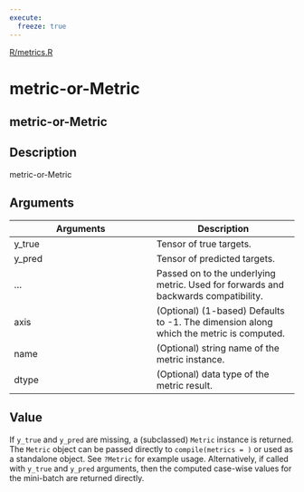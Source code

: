 ```yaml
---
execute:
  freeze: true
---
```


[R/metrics.R](https://github.com/rstudio/keras//blob/main/R/metrics.R#L96) 

# metric-or-Metric

## metric-or-Metric

## Description
 metric-or-Metric 



## Arguments
|Arguments|Description|
|---|---|
| y_true | Tensor of true targets. |
| y_pred | Tensor of predicted targets. |
| ... | Passed on to the underlying metric. Used for forwards and backwards compatibility. |
| axis | (Optional) (1-based) Defaults to -1. The dimension along which the metric is computed. |
| name | (Optional) string name of the metric instance. |
| dtype | (Optional) data type of the metric result. |



## Value
 If `y_true` and `y_pred` are missing, a (subclassed) `Metric` instance is returned. The `Metric` object can be passed directly to `compile(metrics = )` or used as a standalone object. See `?Metric` for example usage.  Alternatively, if called with `y_true` and `y_pred` arguments, then the computed case-wise values for the mini-batch are returned directly. 




